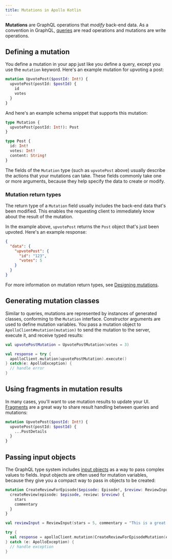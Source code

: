 ```yaml
---
title: Mutations in Apollo Kotlin
---
```


**Mutations** are GraphQL operations that _modify_ back-end data. As a convention in GraphQL, [queries](./queries/) are read operations and mutations are write operations.

## Defining a mutation

You define a mutation in your app just like you define a query, except you use the `mutation` keyword. Here's an example mutation for upvoting a post:

```graphql title="UpvotePost.graphql"
mutation UpvotePost($postId: Int!) {
  upvotePost(postId: $postId) {
    id
    votes
  }
}
```

And here's an example schema snippet that supports this mutation:

```graphql title="schema.graphql"
type Mutation {
  upvotePost(postId: Int!): Post
}

type Post {
  id: Int!
  votes: Int!
  content: String!
}
```

The fields of the `Mutation` type (such as `upvotePost` above) usually describe the actions that your mutations can take. These fields commonly take one or more arguments, because they help specify the data to create or modify.

### Mutation return types

The return type of a `Mutation` field usually includes the back-end data that's been modified. This enables the requesting client to immediately know about the result of the mutation.

In the example above, `upvotePost` returns the `Post` object that's just been upvoted. Here's an example response:

```json
{
  "data": {
    "upvotePost": {
      "id": "123",
      "votes": 5
    }
  }
}
```

For more information on mutation return types, see [Designing mutations](https://www.apollographql.com/docs/apollo-server/schema/schema/#designing-mutations).


## Generating mutation classes

Similar to queries, mutations are represented by instances of generated classes, conforming to the `Mutation` interface.
Constructor arguments are used to define mutation variables. You pass a mutation object
to `ApolloClient#mutation(mutation)` to send the mutation to the server, execute it, and receive typed results:

<MultiCodeBlock>

```kotlin
val upvotePostMutation = UpvotePostMutation(votes = 3)

val response = try {
  apolloClient.mutation(upvotePostMutation).execute()
} catch(e: ApolloException) {
  // handle error
}
```

</MultiCodeBlock>

## Using fragments in mutation results

In many cases, you'll want to use mutation results to update your UI. [Fragments](./fragments/#named-fragments) are a great way to share result handling between queries and mutations:

```graphql
mutation UpvotePost($postId: Int!) {
  upvotePost(postId: $postId) {
    ...PostDetails
  }
}
```

## Passing input objects

The GraphQL type system includes [input objects](http://graphql.org/learn/schema/#input-types) as a way to pass complex values to fields. Input objects are often used for mutation variables, because they give you a compact way to pass in objects to be created:

```graphql
mutation CreateReviewForEpisode($episode: Episode!, $review: ReviewInput!) {
  createReview(episode: $episode, review: $review) {
    stars
    commentary
  }
}
```

<MultiCodeBlock>

```kotlin
val reviewInput = ReviewInput(stars = 5, commentary = "This is a great movie!")

try {
  val response = apolloClient.mutation(CreateReviewForEpisodeMutation(episode = Episode.NEWHOPE, review = reviewInput)).execute()
} catch (e: ApolloException) {
  // handle exception
}
```

</MultiCodeBlock>
